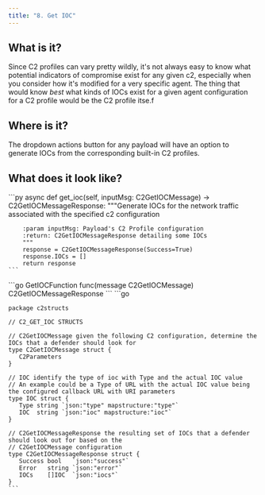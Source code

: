 ```yaml
---
title: "8. Get IOC"
---
```



## What is it?

Since C2 profiles can vary pretty wildly, it's not always easy to know what potential indicators of compromise exist for any given c2, especially when you consider how it's modified for a very specific agent. The thing that would know *best* what kinds of IOCs exist for a given agent configuration for a C2 profile would be the C2 profile itse.f

## Where is it?

The dropdown actions button for any payload will have an option to generate IOCs from the corresponding built-in C2 profiles.

## What does it look like?

<Tabs>
  <Tab title="Python">
    ```py
    async def get_ioc(self, inputMsg: C2GetIOCMessage) -> C2GetIOCMessageResponse:
        """Generate IOCs for the network traffic associated with the specified c2 configuration

        :param inputMsg: Payload's C2 Profile configuration
        :return: C2GetIOCMessageResponse detailing some IOCs
        """
        response = C2GetIOCMessageResponse(Success=True)
        response.IOCs = []
        return response
    ```
  </Tab>

  <Tab title="Golang">
    ```go
    GetIOCFunction             func(message C2GetIOCMessage) C2GetIOCMessageResponse
    ```
   ```go

    package c2structs

    // C2_GET_IOC STRUCTS

    // C2GetIOCMessage given the following C2 configuration, determine the IOCs that a defender should look for
    type C2GetIOCMessage struct {
       C2Parameters
    }

    // IOC identify the type of ioc with Type and the actual IOC value
    // An example could be a Type of URL with the actual IOC value being the configured callback URL with URI parameters
    type IOC struct {
       Type string `json:"type" mapstructure:"type"`
       IOC  string `json:"ioc" mapstructure:"ioc"`
    }

    // C2GetIOCMessageResponse the resulting set of IOCs that a defender should look out for based on the
    // C2GetIOCMessage configuration
    type C2GetIOCMessageResponse struct {
       Success bool   `json:"success"`
       Error   string `json:"error"`
       IOCs    []IOC  `json:"iocs"`
    }
    ```
  </Tab>

</Tabs>
